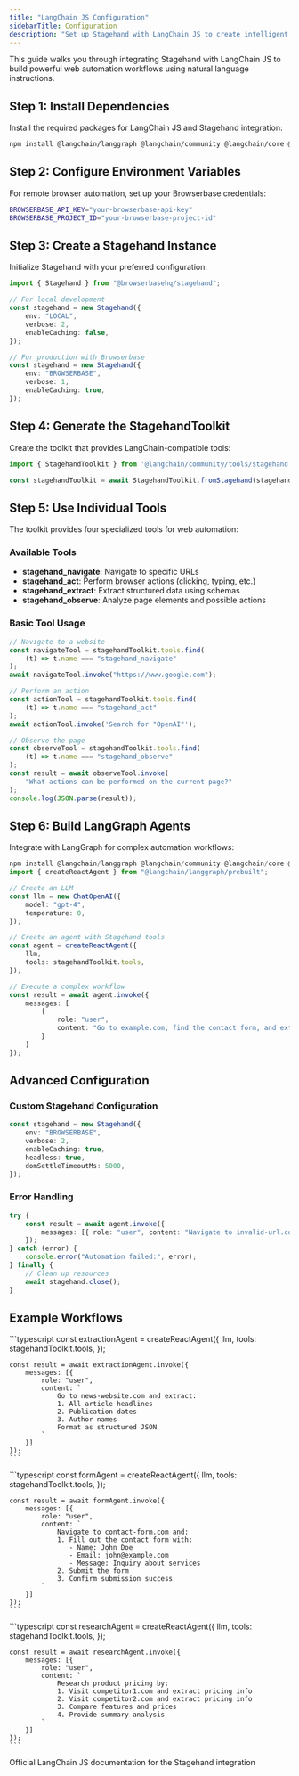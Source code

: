 ```yaml
---
title: "LangChain JS Configuration"
sidebarTitle: Configuration
description: "Set up Stagehand with LangChain JS to create intelligent web automation agents"
---
```


This guide walks you through integrating Stagehand with LangChain JS to build powerful web automation workflows using natural language instructions.

## Step 1: Install Dependencies

Install the required packages for LangChain JS and Stagehand integration:

```bash
npm install @langchain/langgraph @langchain/community @langchain/core @browserbasehq/stagehand
```

## Step 2: Configure Environment Variables

For remote browser automation, set up your Browserbase credentials:

```bash
BROWSERBASE_API_KEY="your-browserbase-api-key"
BROWSERBASE_PROJECT_ID="your-browserbase-project-id"
```

## Step 3: Create a Stagehand Instance

Initialize Stagehand with your preferred configuration:

```typescript
import { Stagehand } from "@browserbasehq/stagehand";

// For local development
const stagehand = new Stagehand({
    env: "LOCAL",
    verbose: 2,
    enableCaching: false,
});

// For production with Browserbase
const stagehand = new Stagehand({
    env: "BROWSERBASE",
    verbose: 1,
    enableCaching: true,
});
```

## Step 4: Generate the StagehandToolkit

Create the toolkit that provides LangChain-compatible tools:

```typescript
import { StagehandToolkit } from '@langchain/community/tools/stagehand';

const stagehandToolkit = await StagehandToolkit.fromStagehand(stagehand);
```

## Step 5: Use Individual Tools

The toolkit provides four specialized tools for web automation:

### Available Tools

- **stagehand_navigate**: Navigate to specific URLs
- **stagehand_act**: Perform browser actions (clicking, typing, etc.)
- **stagehand_extract**: Extract structured data using schemas  
- **stagehand_observe**: Analyze page elements and possible actions

### Basic Tool Usage

```typescript
// Navigate to a website
const navigateTool = stagehandToolkit.tools.find(
    (t) => t.name === "stagehand_navigate"
);
await navigateTool.invoke("https://www.google.com");

// Perform an action
const actionTool = stagehandToolkit.tools.find(
    (t) => t.name === "stagehand_act"
);
await actionTool.invoke('Search for "OpenAI"');

// Observe the page
const observeTool = stagehandToolkit.tools.find(
    (t) => t.name === "stagehand_observe"
);
const result = await observeTool.invoke(
    "What actions can be performed on the current page?"
);
console.log(JSON.parse(result));
```

## Step 6: Build LangGraph Agents

Integrate with LangGraph for complex automation workflows:

```typescript
npm install @langchain/langgraph @langchain/community @langchain/core @langchain/openai @browserbasehq/stagehand
import { createReactAgent } from "@langchain/langgraph/prebuilt";

// Create an LLM
const llm = new ChatOpenAI({
    model: "gpt-4",
    temperature: 0,
});

// Create an agent with Stagehand tools
const agent = createReactAgent({
    llm,
    tools: stagehandToolkit.tools,
});

// Execute a complex workflow
const result = await agent.invoke({
    messages: [
        {
            role: "user", 
            content: "Go to example.com, find the contact form, and extract all the form fields"
        }
    ]
});
```

## Advanced Configuration

### Custom Stagehand Configuration

```typescript
const stagehand = new Stagehand({
    env: "BROWSERBASE",
    verbose: 2,
    enableCaching: true,
    headless: true,
    domSettleTimeoutMs: 5000,
});
```

### Error Handling

```typescript
try {
    const result = await agent.invoke({
        messages: [{ role: "user", content: "Navigate to invalid-url.com" }]
    });
} catch (error) {
    console.error("Automation failed:", error);
} finally {
    // Clean up resources
    await stagehand.close();
}
```

## Example Workflows

<Tabs>
  <Tab title="Data Extraction" value="data-extraction" label="TypeScript">
    ```typescript
    const extractionAgent = createReactAgent({
        llm,
        tools: stagehandToolkit.tools,
    });

    const result = await extractionAgent.invoke({
        messages: [{
            role: "user",
            content: `
                Go to news-website.com and extract:
                1. All article headlines
                2. Publication dates  
                3. Author names
                Format as structured JSON
            `
        }]
    });
    ```
  </Tab>
  <Tab title="Form Automation" value="form-automation" label="TypeScript">
    ```typescript
    const formAgent = createReactAgent({
        llm,
        tools: stagehandToolkit.tools,
    });

    const result = await formAgent.invoke({
        messages: [{
            role: "user", 
            content: `
                Navigate to contact-form.com and:
                1. Fill out the contact form with:
                   - Name: John Doe
                   - Email: john@example.com
                   - Message: Inquiry about services
                2. Submit the form
                3. Confirm submission success
            `
        }]
    });
    ```
  </Tab>
  <Tab title="Multi-site Research" value="multi-site-research" label="TypeScript">
    ```typescript
    const researchAgent = createReactAgent({
        llm,
        tools: stagehandToolkit.tools,
    });

    const result = await researchAgent.invoke({
        messages: [{
            role: "user",
            content: `
                Research product pricing by:
                1. Visit competitor1.com and extract pricing info
                2. Visit competitor2.com and extract pricing info  
                3. Compare features and prices
                4. Provide summary analysis
            `
        }]
    });
    ```
  </Tab>
</Tabs>

<CardGroup cols={1}>
  <Card title="LangChain JS Documentation" icon="book" href="https://js.langchain.com/docs/integrations/tools/stagehand/">
    Official LangChain JS documentation for the Stagehand integration
  </Card>
</CardGroup>